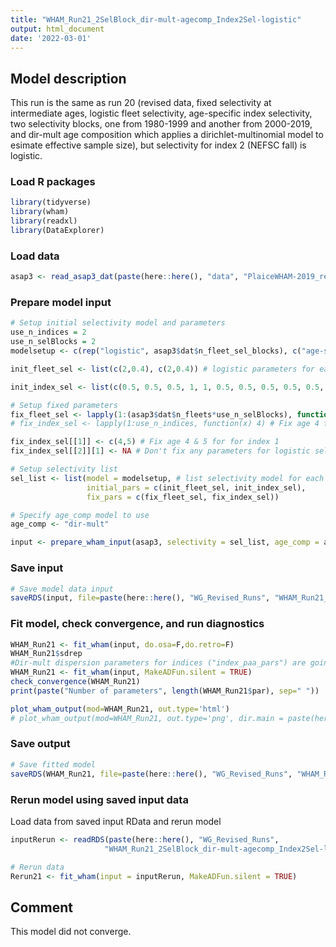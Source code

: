 ```yaml
---
title: "WHAM_Run21_2SelBlock_dir-mult-agecomp_Index2Sel-logistic"
output: html_document
date: '2022-03-01'
---
```


## Model description
This run is the same as run 20 (revised data, fixed selectivity at intermediate ages, logistic fleet selectivity, age-specific index selectivity, two selectivity blocks, one from 1980-1999 and another from 2000-2019, and dir-mult age composition which applies a dirichlet-multinomial model to esimate effective sample size), but selectivity for index 2 (NEFSC fall) is logistic.

### Load R packages
```r
library(tidyverse)
library(wham)
library(readxl)
library(DataExplorer)
```

### Load data
```r
asap3 <- read_asap3_dat(paste(here::here(), "data", "PlaiceWHAM-2019_revised_NEFSC-LW-WAA_2SelBlock.DAT", sep="/"))
```

### Prepare model input
```r
# Setup initial selectivity model and parameters
use_n_indices = 2
use_n_selBlocks = 2
modelsetup <- c(rep("logistic", asap3$dat$n_fleet_sel_blocks), c("age-specific", "logistic"))

init_fleet_sel <- list(c(2,0.4), c(2,0.4)) # logistic parameters for each selectivity block, based on model type

init_index_sel <- list(c(0.5, 0.5, 0.5, 1, 1, 0.5, 0.5, 0.5, 0.5, 0.5, 0.5), c(2,0.4))

# Setup fixed parameters
fix_fleet_sel <- lapply(1:(asap3$dat$n_fleets*use_n_selBlocks), function(x) NA) 
# fix_index_sel <- lapply(1:use_n_indices, function(x) 4) # Fix age 4 for both indices,  NA means do not fix 

fix_index_sel[[1]] <- c(4,5) # Fix age 4 & 5 for for index 1
fix_index_sel[[2]][1] <- NA # Don't fix any parameters for logistic selectivity

# Setup selectivity list
sel_list <- list(model = modelsetup, # list selectivity model for each fleet and index
                 initial_pars = c(init_fleet_sel, init_index_sel),
                 fix_pars = c(fix_fleet_sel, fix_index_sel))

# Specify age_comp model to use
age_comp <- "dir-mult"

input <- prepare_wham_input(asap3, selectivity = sel_list, age_comp = age_comp, model_name = "WHAM_Run21") 
```

### Save input
```r
# Save model data input
saveRDS(input, file=paste(here::here(), "WG_Revised_Runs", "WHAM_Run21_2SelBlock_dir-mult-agecomp_Index2Sel-logistic", "WHAM_Run21_input.rds", sep="/"))
```

### Fit model, check convergence, and run diagnostics
```r
WHAM_Run21 <- fit_wham(input, do.osa=F,do.retro=F)
WHAM_Run21$sdrep
#Dir-mult dispersion parameters for indices ("index_paa_pars") are going to Infinity (not estimable). 
WHAM_Run21 <- fit_wham(input, MakeADFun.silent = TRUE) 
check_convergence(WHAM_Run21)
print(paste("Number of parameters", length(WHAM_Run21$par), sep=" "))

plot_wham_output(mod=WHAM_Run21, out.type='html')
# plot_wham_output(mod=WHAM_Run21, out.type='png', dir.main = paste(here::here(), "WHAM_Run21", sep="/"))
```

### Save output
```r
# Save fitted model
saveRDS(WHAM_Run21, file=paste(here::here(), "WG_Revised_Runs", "WHAM_Run21_2SelBlock_dir-mult-agecomp_Index2Sel-logistic", "WHAM_Run21_model.rds", sep="/"))
```

### Rerun model using saved input data
Load data from saved input RData and rerun model
```r
inputRerun <- readRDS(paste(here::here(), "WG_Revised_Runs",
                     "WHAM_Run21_2SelBlock_dir-mult-agecomp_Index2Sel-logistic/WHAM_Run21_input.rds", sep="/"))

# Rerun data
Rerun21 <- fit_wham(input = inputRerun, MakeADFun.silent = TRUE)
```

## Comment
This model did not converge.
